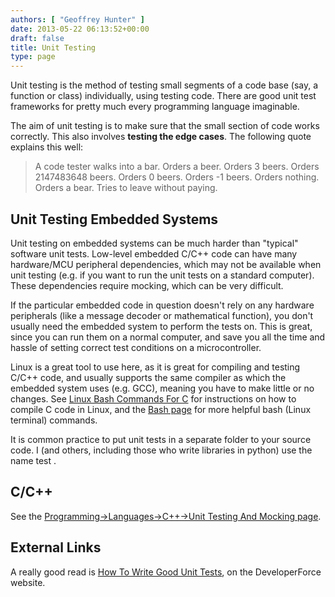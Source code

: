 ```yaml
---
authors: [ "Geoffrey Hunter" ]
date: 2013-05-22 06:13:52+00:00
draft: false
title: Unit Testing
type: page
---
```



Unit testing is the method of testing small segments of a code base (say, a function or class) individually, using testing code. There are good unit test frameworks for pretty much every programming language imaginable.

The aim of unit testing is to make sure that the small section of code works correctly. This also involves **testing the edge cases**. The following quote explains this well:

<blockquote>
    A code tester walks into a bar.  
    Orders a beer.  
    Orders 3 beers.  
    Orders 2147483648 beers.  
    Orders 0 beers.  
    Orders -1 beers.  
    Orders nothing.  
    Orders a bear.  
    Tries to leave without paying.
</blockquote>

## Unit Testing Embedded Systems

Unit testing on embedded systems can be much harder than "typical" software unit tests. Low-level embedded C/C++ code can have many hardware/MCU peripheral dependencies, which may not be available when unit testing (e.g. if you want to run the unit tests on a standard computer). These dependencies require mocking, which can be very difficult.

If the particular embedded code in question doesn't rely on any hardware peripherals (like a message decoder or mathematical function), you don't usually need the embedded system to perform the tests on. This is great, since you can run them on a normal computer, and save you all the time and hassle of setting correct test conditions on a microcontroller.

Linux is a great tool to use here, as it is great for compiling and testing C/C++ code, and usually supports the same compiler as which the embedded system uses (e.g. GCC), meaning you have to make little or no changes. See [Linux Bash Commands For C](/programming/languages/c/linux-bash-commands-for-c) for instructions on how to compile C code in Linux, and the [Bash page](/programming/languages/bash/) for more helpful bash (Linux terminal) commands.

It is common practice to put unit tests in a separate folder to your source code. I (and others, including those who write libraries in python) use the name test .

## C/C++

See the [Programming->Languages->C++->Unit Testing And Mocking page](/programming/languages/c-plus-plus/unit-testing-and-mocking).

## External Links

A really good read is [How To Write Good Unit Tests](http://wiki.developerforce.com/page/How_to_Write_Good_Unit_Tests), on the DeveloperForce website.
